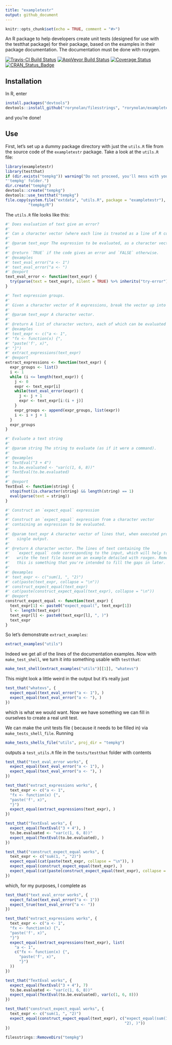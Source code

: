 ```yaml
---
title: "exampletestr"
output: github_document
---
```


```r
knitr::opts_chunk$set(echo = TRUE, comment = "#>")
```

An R package to help developers create unit tests (designed for use with the testthat package) for their package, based on the examples in their package documentation. The documentation must be done with roxygen.

[![Travis-CI Build Status](https://travis-ci.org/rorynolan/exampletestr.svg?branch=master)](https://travis-ci.org/rorynolan/exampletestr)
[![AppVeyor Build Status](https://ci.appveyor.com/api/projects/status/github/rorynolan/exampletestr?branch=master&svg=true)](https://ci.appveyor.com/project/rorynolan/exampletestr)
[![Coverage Status](https://img.shields.io/codecov/c/github/rorynolan/exampletestr/master.svg)](https://codecov.io/github/rorynolan/exampletestr?branch=master)
[![CRAN_Status_Badge](http://www.r-pkg.org/badges/version/exampletestr)](https://cran.r-project.org/package=exampletestr)

## Installation
In R, enter
```r
install.packages("devtools")
devtools::install_github("rorynolan/filesstrings", "rorynolan/exampletestr")
```
and you're done!

## Use
First, let's set up a dummy package directory with just the `utils.R` file from the source code of the `exampletestr` package. Take a look at the `utils.R` file:
```r
library(exampletestr)
library(testthat)
if (dir.exists("tempkg")) warning("Do not proceed, you'll mess with your ",
"'tempkg' folder.")
dir.create("tempkg")
devtools::create("tempkg")
devtools::use_testthat("tempkg")
file.copy(system.file("extdata", "utils.R", package = "exampletestr"), 
          "tempkg/R")
```

The `utils.R` file looks like this:
```r
#' Does evaluation of text give an error?
#'
#' Can a character vector (where each line is treated as a line of R code) be evaluated as an R expression (or several R expressions) without giving an error?
#'
#' @param text_expr The expression to be evaluated, as a character vector.
#'
#' @return `TRUE` if the code gives an error and `FALSE` otherwise.
#' @examples
#' text_eval_error("a <- 1")
#' text_eval_error("a <- ")
#' @export
text_eval_error <- function(text_expr) {
  try(parse(text = text_expr), silent = TRUE) %>% inherits("try-error")
}

#' Text expression groups.
#'
#' Given a character vector of R expressions, break the vector up into groups of lines, where each group of lines is a valid R expression.
#'
#' @param text_expr A character vector.
#'
#' @return A list of character vectors, each of which can be evaluated as a valid R expression.
#' @examples
#' text_expr <- c("a <- 1",
#' "fx <- function(x) {",
#' "paste('f', x)",
#' "}")
#' extract_expressions(text_expr)
#' @export
extract_expressions <- function(text_expr) {
  expr_groups <- list()
  i <- 1
  while (i <= length(text_expr)) {
    j <- 0
    expr <- text_expr[i]
    while(text_eval_error(expr)) {
      j <- j + 1
      expr <- text_expr[i:(i + j)]
    }
    expr_groups <- append(expr_groups, list(expr))
    i <- i + j + 1
  }
  expr_groups
}

#' Evaluate a text string
#'
#' @param string The string to evaluate (as if it were a command).
#'
#' @examples
#' TextEval("3 + 4")
#' to.be.evaluated <- "var(c(1, 6, 8))"
#' TextEval(to.be.evaluated)
#'
#' @export
TextEval <- function(string) {
  stopifnot(is.character(string) && length(string) == 1)
  eval(parse(text = string))
}

#' Construct an `expect_equal` expression
#'
#' Construct an `expect_equal` expression from a character vector
#' containing an expression to be evaluated.
#'
#' @param text_expr A character vector of lines that, when executed produce a
#'   single output.
#'
#' @return A character vector. The lines of text containing the
#'   `expect_equal` code corresponding to the input, which will help to
#'   write the test file based on an example detailed with roxgen. Remember that
#'   this is something that you're intended to fill the gaps in later.
#'
#' @examples
#' text_expr <- c("sum(1, ", "2)")
#' cat(paste(text_expr, collapse = "\n"))
#' construct_expect_equal(text_expr)
#' cat(paste(construct_expect_equal(text_expr), collapse = "\n"))
#' @export
construct_expect_equal <- function(text_expr) {
  text_expr[1] <- paste0("expect_equal(", text_expr[1])
  l <- length(text_expr)
  text_expr[l] <- paste0(text_expr[l], ", )")
  text_expr
}
```
So let's demonstrate `extract_examples`:
```r
extract_examples("utils")
```

Indeed we get all of the lines of the documentation examples. Now with `make_test_shell`, we turn it into something usable with `testthat`:
```r
make_test_shell(extract_examples("utils")[[1]], "whatevs")
```
This might look a little weird in the output but it's really just 
```r
test_that("whatevs", {
  expect_equal(text_eval_error("a <- 1"), )
  expect_equal(text_eval_error("a <- "), )
})
```
which is what we would want. Now we have something we can fill in ourselves to create a real unit test.

We can make the unit tests \emph{shell} file (\emph{shell} because it needs to be filled in) via `make_tests_shell_file`. Running 
```r
make_tests_shells_file("utils", proj_dir = "tempkg")
```
outputs a `test_utils.R` file in the `tests/testthat` folder with contents
```r
test_that("text_eval_error works", {
  expect_equal(text_eval_error("a <- 1"), )
  expect_equal(text_eval_error("a <- "), )
})

test_that("extract_expressions works", {
  text_expr <- c("a <- 1",
  "fx <- function(x) {",
  "paste('f', x)",
  "}")
  expect_equal(extract_expressions(text_expr), )
})

test_that("TextEval works", {
  expect_equal(TextEval("3 + 4"), )
  to.be.evaluated <- "var(c(1, 6, 8))"
  expect_equal(TextEval(to.be.evaluated), )
})

test_that("construct_expect_equal works", {
  text_expr <- c("sum(1, ", "2)")
  expect_equal(cat(paste(text_expr, collapse = "\n")), )
  expect_equal(construct_expect_equal(text_expr), )
  expect_equal(cat(paste(construct_expect_equal(text_expr), collapse = "\n")), )
})
```
which, for my purposes, I complete as
```r
test_that("text_eval_error works", {
  expect_false(text_eval_error("a <- 1"))
  expect_true(text_eval_error("a <- "))
})

test_that("extract_expressions works", {
  text_expr <- c("a <- 1",
  "fx <- function(x) {",
  "paste('f', x)",
  "}")
  expect_equal(extract_expressions(text_expr), list(
    "a <- 1",
    c("fx <- function(x) {",
      "paste('f', x)",
      "}")
  ))
})

test_that("TextEval works", {
  expect_equal(TextEval("3 + 4"), 7)
  to.be.evaluated <- "var(c(1, 6, 8))"
  expect_equal(TextEval(to.be.evaluated), var(c(1, 6, 8)))
})

test_that("construct_expect_equal works", {
  text_expr <- c("sum(1, ", "2)")
  expect_equal(construct_expect_equal(text_expr), c("expect_equal(sum(1, ",
                                                    "2), )"))
})
```

```r
filesstrings::RemoveDirs("tempkg")
```
